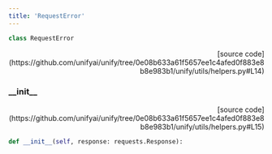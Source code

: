 ```yaml
---
title: 'RequestError'
---
```


```python
class RequestError
```

<p align="right">[source code](https://github.com/unifyai/unify/tree/0e08b633a61f5657ee1c4afed0f883e8b8e983b1/unify/utils/helpers.py#L14)</p>



### \_\_init\_\_

<p align="right">[source code](https://github.com/unifyai/unify/tree/0e08b633a61f5657ee1c4afed0f883e8b8e983b1/unify/utils/helpers.py#L15)</p>

```python
def __init__(self, response: requests.Response):
```

